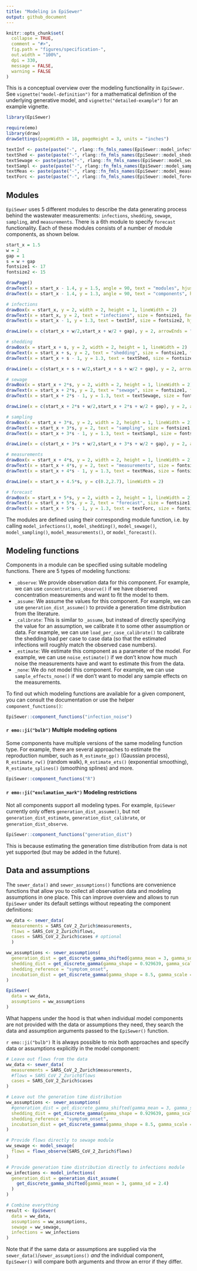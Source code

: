```yaml
---
title: "Modeling in EpiSewer"
output: github_document
---
```


```r
knitr::opts_chunk$set(
  collapse = TRUE,
  comment = "#>",
  fig.path = "figures/specification-",
  out.width = "100%",
  dpi = 330,
  message = FALSE,
  warning = FALSE
)
```

This is a conceptual overview over the modeling functionality in `EpiSewer`. See `vignette("model-definition")` for a mathematical definition of the underlying generative model, and `vignette("detailed-example")` for an example vignette.

```r
library(EpiSewer)
```

```r
require(emo)
library(draw)
drawSettings(pageWidth = 18, pageHeight = 3, units = "inches")
```

```r
textInf <- paste(paste("-", rlang::fn_fmls_names(EpiSewer::model_infections)), collapse = "\n")
textShed <- paste(paste("-", rlang::fn_fmls_names(EpiSewer::model_shedding)), collapse = "\n")
textSewage <- paste(paste("-", rlang::fn_fmls_names(EpiSewer::model_sewage)), collapse = "\n")
textSampl <- paste(paste("-", rlang::fn_fmls_names(EpiSewer::model_sampling)), collapse = "\n")
textMeas <- paste(paste("-", rlang::fn_fmls_names(EpiSewer::model_measurements)), collapse = "\n")
textForc <- paste(paste("-", rlang::fn_fmls_names(EpiSewer::model_forecast)), collapse = "\n")
```

## Modules
`EpiSewer` uses 5 different modules to describe the data generating process behind the wastewater measurements: `infections`, `shedding`, `sewage`, `sampling`, and `measurements`. There is a 6th module to specify `forecast` functionality. Each of these modules consists of a number of module components, as shown below.

```r
start_x = 1.5
w = 2
gap = 1
s = w + gap
fontsize1 <- 17
fontsize2 <- 15

drawPage()
drawText(x = start_x - 1.4, y = 1.5, angle = 90, text = "modules", hjust = 0, size = fontsize1, face = "bold")
drawText(x = start_x - 1.4, y = 1.3, angle = 90, text = "components", hjust = 1, size = fontsize2)

# infections
drawBox(x = start_x, y = 2, width = 2, height = 1, lineWidth = 2)
drawText(x = start_x, y = 2, text = "infections", size = fontsize1, face = "bold")
drawText(x = start_x - 1, y = 1.3, text = textInf, size = fontsize2, hjust = 0, vjust = 1)

drawLine(x = c(start_x + w/2,start_x + w/2 + gap), y = 2, arrowEnds = "last", arrowLength = 0.3, lineWidth = 2)

# shedding
drawBox(x = start_x + s, y = 2, width = 2, height = 1, lineWidth = 2)
drawText(x = start_x + s, y = 2, text = "shedding", size = fontsize1, face = "bold")
drawText(x = start_x + s - 1, y = 1.3, text = textShed, size = fontsize2, hjust = 0, vjust = 1)

drawLine(x = c(start_x + s + w/2,start_x + s + w/2 + gap), y = 2, arrowEnds = "last", arrowLength = 0.3, lineWidth = 2)

# sewage
drawBox(x = start_x + 2*s, y = 2, width = 2, height = 1, lineWidth = 2)
drawText(x = start_x + 2*s, y = 2, text = "sewage", size = fontsize1, face = "bold")
drawText(x = start_x + 2*s - 1, y = 1.3, text = textSewage, size = fontsize2, hjust = 0, vjust = 1)

drawLine(x = c(start_x + 2*s + w/2,start_x + 2*s + w/2 + gap), y = 2, arrowEnds = "last", arrowLength = 0.3, lineWidth = 2)

# sampling
drawBox(x = start_x + 3*s, y = 2, width = 2, height = 1, lineWidth = 2)
drawText(x = start_x + 3*s, y = 2, text = "sampling", size = fontsize1, face = "bold")
drawText(x = start_x + 3*s - 1, y = 1.3, text = textSampl, size = fontsize2, hjust = 0, vjust = 1)

drawLine(x = c(start_x + 3*s + w/2,start_x + 3*s + w/2 + gap), y = 2, arrowEnds = "last", arrowLength = 0.3, lineWidth = 2)

# measurements
drawBox(x = start_x + 4*s, y = 2, width = 2, height = 1, lineWidth = 2)
drawText(x = start_x + 4*s, y = 2, text = "measurements", size = fontsize1, face = "bold")
drawText(x = start_x + 4*s - 1, y = 1.3, text = textMeas, size = fontsize2, hjust = 0, vjust = 1)

drawLine(x = start_x + 4.5*s, y = c(0.2,2.7), lineWidth = 2)

# forecast
drawBox(x = start_x + 5*s, y = 2, width = 2, height = 1, lineWidth = 2)
drawText(x = start_x + 5*s, y = 2, text = "forecast", size = fontsize1, face = "bold")
drawText(x = start_x + 5*s - 1, y = 1.3, text = textForc, size = fontsize2, hjust = 0, vjust = 1)
```

The modules are defined using their corresponding module function, i.e. by 
calling `model_infections()`, `model_shedding()`, `model_sewage()`, `model_sampling()`, `model_measurements()`, or `model_forecast()`.

## Modeling functions
Components in a module can be specified using suitable modeling functions.
There are 5 types of modeling functions:

- `_observe`: We provide observation data for this component. For example, we can use `concentrations_observe()` if we have observed concentration measurements and want to fit the model to them.
- `_assume`: We assume the values for this component. For example, we can use `generation_dist_assume()` to provide a generation time distribution from the literature.
- `_calibrate`: This is similar to `_assume`, but instead of directly specifying the value for an assumption, we calibrate it to some other assumption or data. For example, we can use `load_per_case_calibrate()` to calibrate the shedding load per case to case data (so that the estimated infections will roughly match the observed case numbers).
- `_estimate`: We estimate this component as a parameter of the model. For example, we can use 
`noise_estimate()` if we don't know how much noise the measurements have and want to estimate this from the data.
- `_none`: We do not model this component. For example, we can use `sample_effects_none()` if we don't want to model any sample effects on the measurements.

To find out which modeling functions are available for a given component, you can consult the documentation or use the helper `component_functions()`:
```r
EpiSewer::component_functions("infection_noise")
```

#### `r emo::ji("bulb")` Multiple modeling options
Some components have multiple versions of the same modeling function type. For example, there are several approaches to estimate the reproduction number, such as `R_estimate_gp()` (Gaussian process), `R_estimate_rw()` (random walk), `R_estimate_ets()` (exponential smoothing), `R_estimate_splines()` (smoothing splines) and more.

```r
EpiSewer::component_functions("R")
```

#### `r emo::ji("exclamation_mark")` Modeling restrictions
Not all components support all modeling types. For example, `EpiSewer` currently only offers `generation_dist_assume()`, but not `generation_dist_estimate`, `generation_dist_calibrate`, or `generation_dist_observe`.

```r
EpiSewer::component_functions("generation_dist")
```

This is because estimating the generation time distribution from data is not yet supported (but may be added in the future).

## Data and assumptions

The `sewer_data()` and `sewer_assumptions()` functions are convenience functions that allow you to collect all observation data and modeling assumptions in one place. This can improve overview and allows to run `EpiSewer` under its default settings without repeating the component definitions:

```r
ww_data <- sewer_data(
  measurements = SARS_CoV_2_Zurich$measurements,
  flows = SARS_CoV_2_Zurich$flows,
  cases = SARS_CoV_2_Zurich$cases # optional
  )

ww_assumptions <- sewer_assumptions(
  generation_dist = get_discrete_gamma_shifted(gamma_mean = 3, gamma_sd = 2.4),
  shedding_dist = get_discrete_gamma(gamma_shape = 0.929639, gamma_scale = 7.241397),
  shedding_reference = "symptom_onset",
  incubation_dist = get_discrete_gamma(gamma_shape = 8.5, gamma_scale = 0.4),
)

EpiSewer(
  data = ww_data,
  assumptions = ww_assumptions
)
```

What happens under the hood is that when individual model components are not provided with the data or assumptions they need, they search the data and assumption arguments passed to the `EpiSewer()` function.

`r emo::ji("bulb")` It is always possible to mix both approaches and specify data or assumptions explicitly in the model component:

```r
# Leave out flows from the data
ww_data <- sewer_data(
  measurements = SARS_CoV_2_Zurich$measurements,
  #flows = SARS_CoV_2_Zurich$flows
  cases = SARS_CoV_2_Zurich$cases
)

# Leave out the generation time distribution
ww_assumptions <- sewer_assumptions(
  #generation_dist = get_discrete_gamma_shifted(gamma_mean = 3, gamma_sd = 2.4),
  shedding_dist = get_discrete_gamma(gamma_shape = 0.929639, gamma_scale = 7.241397),
  shedding_reference = "symptom_onset",
  incubation_dist = get_discrete_gamma(gamma_shape = 8.5, gamma_scale = 0.4),
)

# Provide flows directly to sewage module
ww_sewage <- model_sewage(
  flows = flows_observe(SARS_CoV_2_Zurich$flows)
)

# Provide generation time distribution directly to infections module
ww_infections <- model_infections(
  generation_dist = generation_dist_assume(
    get_discrete_gamma_shifted(gamma_mean = 3, gamma_sd = 2.4)
  )
)

# Combine everything
result <- EpiSewer(
  data = ww_data,
  assumptions = ww_assumptions,
  sewage = ww_sewage,
  infections = ww_infections
)
```

Note that if the same data or assumptions are supplied via the `sewer_data()`/`sewer_assumptions()` *and* the individual component, `EpiSewer()` will compare both arguments and throw an error if they differ.
